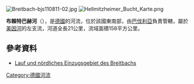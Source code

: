 {{Coord|49|40|8|N|10|8|31|E|display=title}}

[[Image:Breitbach-bjs110811-02.jpg|right]]
[[Image:Hellmitzheimer_Bucht_Karte.png|right]]

'''布賴特巴赫河'''（{{lang-de|Breitbach}}），是[[德國|德國]]的河流，位於該國東南部，由[[巴伐利亞|巴伐利亞]]負責管轄，屬於[[美因河|美因河]]的左支流，河道全長21公里，流域面積158平方公里。

==參考資料==
* [http://geoportal.bayern.de/bayernatlas/?bgLayer=tk&X=5505139.64&Y=4372915.23&zoom=8&lang=de&topic=ba&catalogNodes=122 Lauf und nördliches Einzugsgebiet des Breitbachs] {{Wayback|url=http://geoportal.bayern.de/bayernatlas/?bgLayer=tk&X=5505139.64&Y=4372915.23&zoom=8&lang=de&topic=ba&catalogNodes=122 |date=20160304111329 }}

{{Germany-geo-stub}}
[[Category:德國河流|Category:德國河流]]
